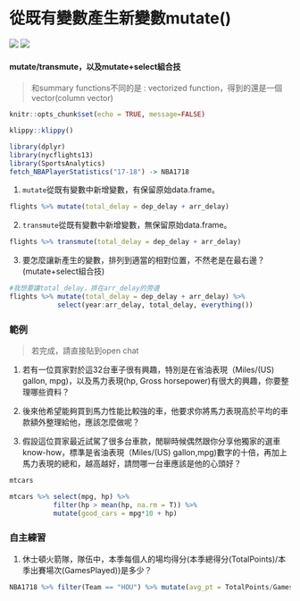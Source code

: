 # 從既有變數產生新變數mutate()

![](./graph/mutate.png)
![](./graph/mutate2.png)

#### mutate/transmute，以及mutate+select組合技{-}


> 和summary functions不同的是 : vectorized function，得到的還是一個vector(column vector)

```r
knitr::opts_chunk$set(echo = TRUE, message=FALSE)
```

```r
klippy::klippy()
```

```r
library(dplyr)
library(nycflights13)
library(SportsAnalytics)
fetch_NBAPlayerStatistics("17-18") -> NBA1718
```

1. `mutate`從既有變數中新增變數，有保留原始data.frame。
```r
flights %>% mutate(total_delay = dep_delay + arr_delay)
```

2. `transmute`從既有變數中新增變數，無保留原始data.frame。
```r
flights %>% transmute(total_delay = dep_delay + arr_delay)
```

3. 要怎麼讓新產生的變數，排列到適當的相對位置，不然老是在最右邊？(mutate+select組合技)
```r
#我想要讓total_delay，排在arr_delay的旁邊
flights %>% mutate(total_delay = dep_delay + arr_delay) %>% 
            select(year:arr_delay, total_delay, everything())
```

### 範例{-}

> 若完成，請直接貼到open chat

1. 若有一位買家對於這32台車子很有興趣，特別是在省油表現（Miles/(US) gallon, mpg)，以及馬力表現(hp, Gross horsepower)有很大的興趣，你要整理哪些資料？

2. 後來他希望能夠買到馬力性能比較強的車，他要求你將馬力表現高於平均的車款額外整理給他，應該怎麼做呢？

3. 假設這位買家最近試駕了很多台車款，閒聊時候偶然跟你分享他獨家的選車know-how，標準是省油表現（Miles/(US) gallon,mpg)數字的十倍，再加上馬力表現的總和，越高越好，請問哪一台車應該是他的心頭好？

```r
mtcars
```

```r
mtcars %>% select(mpg, hp) %>% 
           filter(hp > mean(hp, na.rm = T)) %>% 
           mutate(good_cars = mpg*10 + hp)
```

### 自主練習{-}

1. 休士頓火箭隊，隊伍中，本季每個人的場均得分(本季總得分(TotalPoints)/本季出賽場次(GamesPlayed))是多少？

```r
NBA1718 %>% filter(Team == "HOU") %>% mutate(avg_pt = TotalPoints/GamesPlayed) %>% select(League:Position, avg_pt, everything())
```



